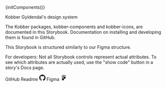 
{initComponents()}

<Meta title="Introduction" />

<kobber-theme-context>

<kobber-display>Kobber</kobber-display>
<kobber-lead>Gyldendal's design system</kobber-lead>

The Kobber packages, kobber-components and kobber-icons, are documented in this Storybook. Documentation on installing and developing them is found in GitHub.

This Storybook is structured similarly to our Figma structure.

For developers: Not all Storybook controls represent actual attributes. To see which attributes are actually used, use the "show code" button in a story's Docs page.

<div style={{display: "flex", flexWrap: "wrap", gap: "1em"}}>
  <kobber-button href="https://github.com/GyldendalDigital/kobber/blob/main/README.md">
    <span>GitHub Readme</span>
    <svg slot="icon" viewBox="0 0 16 16" height="20" width="20">
      <path fill="currentColor" d="M8 0C3.58 0 0 3.58 0 8c0 3.54 2.29 6.53 5.47 7.59.4.07.55-.17.55-.38 0-.19-.01-.82-.01-1.49-2.01.37-2.53-.49-2.69-.94-.09-.23-.48-.94-.82-1.13-.28-.15-.68-.52-.01-.53.63-.01 1.08.58 1.23.82.72 1.21 1.87.87 2.33.66.07-.52.28-.87.51-1.07-1.78-.2-3.64-.89-3.64-3.95 0-.87.31-1.59.82-2.15-.08-.2-.36-1.02.08-2.12 0 0 .67-.21 2.2.82.64-.18 1.32-.27 2-.27.68 0 1.36.09 2 .27 1.53-1.04 2.2-.82 2.2-.82.44 1.1.16 1.92.08 2.12.51.56.82 1.27.82 2.15 0 3.07-1.87 3.75-3.65 3.95.29.25.54.73.54 1.48 0 1.07-.01 1.93-.01 2.2 0 .21.15.46.55.38A8.013 8.013 0 0016 8c0-4.42-3.58-8-8-8z"></path>
    </svg>
  </kobber-button>
  <kobber-button href="https://www.figma.com/files/826456462576899099/project/220955983?fuid=1286590220615790886">
    <span>Figma</span>
    <svg slot="icon" viewBox="0 0 15 15" height="20" width="20">
      <path fill="currentColor" fillRule="evenodd" d="M7.00005 2.04999H5.52505C4.71043 2.04999 4.05005 2.71037 4.05005 3.52499C4.05005 4.33961 4.71043 4.99999 5.52505 4.99999H7.00005V2.04999ZM7.00005 1.04999H8.00005H9.47505C10.842 1.04999 11.95 2.15808 11.95 3.52499C11.95 4.33163 11.5642 5.04815 10.9669 5.49999C11.5642 5.95184 11.95 6.66836 11.95 7.475C11.95 8.8419 10.842 9.95 9.47505 9.95C8.92236 9.95 8.41198 9.76884 8.00005 9.46266V9.95L8.00005 11.425C8.00005 12.7919 6.89195 13.9 5.52505 13.9C4.15814 13.9 3.05005 12.7919 3.05005 11.425C3.05005 10.6183 3.43593 9.90184 4.03317 9.44999C3.43593 8.99814 3.05005 8.28163 3.05005 7.475C3.05005 6.66836 3.43594 5.95184 4.03319 5.5C3.43594 5.04815 3.05005 4.33163 3.05005 3.52499C3.05005 2.15808 4.15814 1.04999 5.52505 1.04999H7.00005ZM8.00005 2.04999V4.99999H9.47505C10.2897 4.99999 10.95 4.33961 10.95 3.52499C10.95 2.71037 10.2897 2.04999 9.47505 2.04999H8.00005ZM5.52505 8.94998H7.00005L7.00005 7.4788L7.00005 7.475L7.00005 7.4712V6H5.52505C4.71043 6 4.05005 6.66038 4.05005 7.475C4.05005 8.28767 4.70727 8.94684 5.5192 8.94999L5.52505 8.94998ZM4.05005 11.425C4.05005 10.6123 4.70727 9.95315 5.5192 9.94999L5.52505 9.95H7.00005L7.00005 11.425C7.00005 12.2396 6.33967 12.9 5.52505 12.9C4.71043 12.9 4.05005 12.2396 4.05005 11.425ZM8.00005 7.47206C8.00164 6.65879 8.66141 6 9.47505 6C10.2897 6 10.95 6.66038 10.95 7.475C10.95 8.28962 10.2897 8.95 9.47505 8.95C8.66141 8.95 8.00164 8.29121 8.00005 7.47794V7.47206Z"/>
    </svg>
  </kobber-button>
</div>

</kobber-theme-context>

